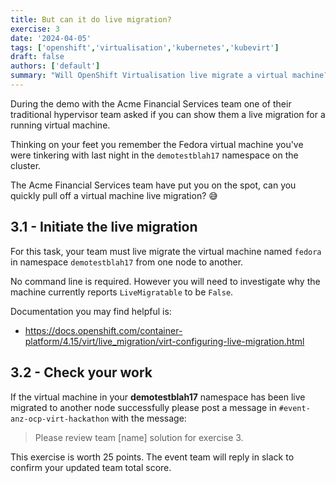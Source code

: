 ```yaml
---
title: But can it do live migration?
exercise: 3
date: '2024-04-05'
tags: ['openshift','virtualisation','kubernetes','kubevirt']
draft: false
authors: ['default']
summary: "Will OpenShift Virtualisation live migrate a virtual machine?"
---
```


During the demo with the Acme Financial Services team one of their traditional hypervisor team asked if you can show them a live migration for a running virtual machine.

Thinking on your feet you remember the Fedora virtual machine you've were tinkering with last night in the `demotestblah17` namespace on the cluster.

The Acme Financial Services team have put you on the spot, can you quickly pull off a virtual machine live migration? 😅


## 3.1 - Initiate the live migration

For this task, your team must live migrate the virtual machine named `fedora` in namespace `demotestblah17` from one node to another.

No command line is required. However you will need to investigate why the machine currently reports `LiveMigratable` to be `False`.

Documentation you may find helpful is:
- https://docs.openshift.com/container-platform/4.15/virt/live_migration/virt-configuring-live-migration.html


## 3.2 - Check your work

If the virtual machine in your **demotestblah17** namespace has been live migrated to another node successfully please post a message in `#event-anz-ocp-virt-hackathon` with the message:

> Please review team [name] solution for exercise 3.

This exercise is worth 25 points. The event team will reply in slack to confirm your updated team total score.
